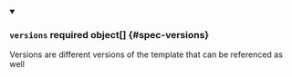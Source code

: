 


<details className="config-field" data-expandable="true" open>
<summary>

### `versions` <span className="config-field-required" data-required="false">required</span> <span className="config-field-type">object[]</span> <span className="config-field-default"></span> <span className="config-field-enum"></span> {#spec-versions}

Versions are different versions of the template that can be referenced as well

</summary>

<PartialVersionsreference />


</details>
